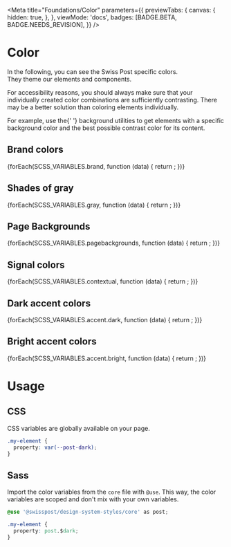 
<Meta
  title="Foundations/Color"
  parameters={{
    previewTabs: {
      canvas: {
        hidden: true,
      },
    },
    viewMode: 'docs',
    badges: [BADGE.BETA, BADGE.NEEDS_REVISION],
  }}
/>

# Color

In the following, you can see the Swiss Post specific colors.<br/>
They theme our elements and components.

<div class="alert alert-info alert-md mt-regular">
  <p>
    For accessibility reasons, you should always make sure that your individually created color
    combinations are sufficiently contrasting. There may be a better solution than coloring elements individually.
  </p>

  <p>
    For example, use the{' '}
    <LinkTo kind="utilities-background--background-containers">background utilities</LinkTo> to get elements
    with a specific background color and the best possible contrast color for its content.
  </p>
</div>

## Brand colors

<section className="color-swatch__section">
  {forEach(SCSS_VARIABLES.brand, function (data) {
    return <ColorSwatch key={data.key} name={data.key} color={data.value} />;
  })}
</section>

## Shades of gray

<section className="color-swatch__section">
  {forEach(SCSS_VARIABLES.gray, function (data) {
    return <ColorSwatch key={data.key} name={data.key} color={data.value} />;
  })}
</section>

## Page Backgrounds

<section className="color-swatch__section">
  {forEach(SCSS_VARIABLES.pagebackgrounds, function (data) {
    return <ColorSwatch key={data.key} name={data.key} color={data.value} noCSS />;
  })}
</section>

## Signal colors

<section className="color-swatch__section">
  {forEach(SCSS_VARIABLES.contextual, function (data) {
    return <ColorSwatch key={data.key} name={data.key} color={data.value} />;
  })}
</section>

## Dark accent colors

<section className="color-swatch__section">
  {forEach(SCSS_VARIABLES.accent.dark, function (data) {
    return <ColorSwatch key={data.key} name={data.key} color={data.value} />;
  })}
</section>

## Bright accent colors

<section className="color-swatch__section">
  {forEach(SCSS_VARIABLES.accent.bright, function (data) {
    return <ColorSwatch key={data.key} name={data.key} color={data.value} />;
  })}
</section>

# Usage

## CSS

CSS variables are globally available on your page.

```css dark
.my-element {
  property: var(--post-dark);
}
```

## Sass

Import the color variables from the `core` file with `@use`. This way, the color variables are scoped and don't mix with your own variables.

```css dark
@use '@swisspost/design-system-styles/core' as post;

.my-element {
  property: post.$dark;
}
```
